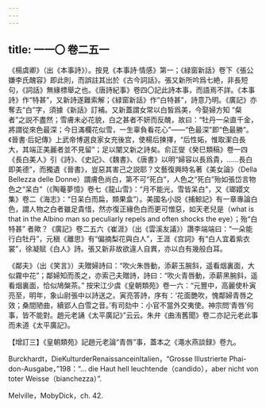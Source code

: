 ```yaml
---
---
---
```

title: 一一〇 卷二五一
---




《楊虞卿》（出《本事詩》）。按見《本事詩·情感》第一；《緑窗新話》卷下《張公嫌李氏醜容》即此則，而誤註其出於《古今詞話》。張又新所吟爲七絶，非長短句，《詞話》無緣標舉之也。《唐詩紀事》卷四〇記此詩本事，而語焉不詳。《本事詩》作“特甚”，又新詩遂難索解；《緑窗新話》作“白特甚”，詩意乃明。《廣記》亦奪去“白”字，須據《新話》訂補。又新蓋謂女常以白皙爲美，今娶婦方知 “粲者”之説不盡然；雪膚未必花貌，白之甚者不妍而反醜，故曰：“牡丹一朵直千金，將謂從來色最深；今日滿欄花似雪，一生辜負看花心”——“色最深”即“色最勝”。《晉書·后妃傳》上武帝博選良家女充後宫，使楊后揀擇，“后性妬，惟取潔白長大，其端正美麗者並不見留”；足以闡又新之詩矣。俞正燮《癸巳類稿》卷一四《長白美人》引《詩》、《史記》、《魏書》、《唐書》以明“婦容以長爲貴，……長白即美德”，而獨遺《晉書》，豈惡其害己之説耶？文藝復興時名著《美女論》（Della Bellezza delle Donne）謂膚色尚白，第不可“死白”，人色之“死白”殆如張岱言物色之“呆白”（《陶菴夢憶》卷七《龍山雪》：“月不能光，雪皆呆白”，又《瑯嬛文集》卷二《海志》：“日呆白而扁，類果盒”）。美國名小説《捕鯨記》有一章專論白色，謂人物之白者雖足貴惜，然亦復正緣色白而更可憎惡，如天老兒是（what is that in the Albino man so peculiarly repels and often shocks the eye）；殆“白特甚” 者歟？《廣記》卷二五六《崔涯》（出《雲溪友議》）讚李端端曰：“一朵能行白牡丹”，元稹《離思》有“偏摘梨花與白人”，王涯《宫詞》有“白人宜着紫衣裳”，徐凝賦《白人》詩。張又新非故欲違人自異，亦以白有幾般白耳。

《鄰夫》（出《笑言》）夫贈婦詩曰：“吹火朱唇動，添薪玉腕斜，遥看烟裏面，大似霧中花”；鄰婦知而羨之，亦索己夫贈詩，詩曰：“吹火青唇動，添薪黑腕斜，遥看烟裏面，恰似鳩槃茶。” 按宋江少虞《皇朝類苑》卷一六：“元豐中，高麗使朴寅亮至，明年，象山尉張中以詩送之。寅亮答詩，序有：‘花面艷吹，愧鄰婦青唇之效；桑間陋曲，續郢人白雪之音。’有司劾中：小官不當外交夷使。神宗問‘青唇’何事，皆不能對。趙元老誦《太平廣記》”云云。朱弁《曲洧舊聞》卷二亦記元老此事而未道《太平廣記》。

【增訂三】《皇朝類苑》記趙元老論“青唇”事，蓋本之《澠水燕談録》卷九。

Burckhardt，DieKulturderRenaissanceinItalien，“Grosse Illustrierte Phai- don-Ausgabe，”198：“... die Haut hell leuchtende（candido），aber nicht von toter Weisse（bianchezza）”.

Melville，MobyDick，ch. 42.